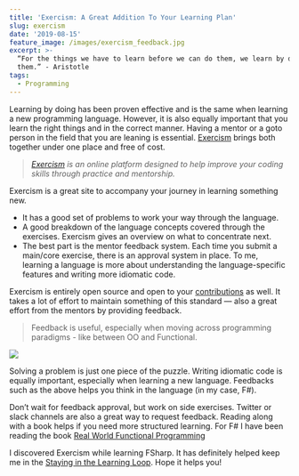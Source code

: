 ```yaml
---
title: 'Exercism: A Great Addition To Your Learning Plan'
slug: exercism
date: '2019-08-15'
feature_image: /images/exercism_feedback.jpg
excerpt: >-
  “For the things we have to learn before we can do them, we learn by doing
  them.” - Aristotle
tags:
  - Programming
---
```

Learning by doing has been proven effective and is the same when learning a new programming language. However, it is also equally important that you learn the right things and in the correct manner. Having a mentor or a goto person in the field that you are leaning is essential. [Exercism](https://exercism.io) brings both together under one place and free of cost.

> _[Exercism](https://exercism.io) is an online platform designed to help improve your coding skills through practice and mentorship._

Exercism is a great site to accompany your journey in learning something new.

-   It has a good set of problems to work your way through the language.
-   A good breakdown of the language concepts covered through the exercises. Exercism gives an overview on what to concentrate next.
-   The best part is the mentor feedback system. Each time you submit a main/core exercise, there is an approval system in place. To me, learning a language is more about understanding the language-specific features and writing more idiomatic code.

Exercism is entirely open source and open to your [contributions](https://github.com/exercism) as well. It takes a lot of effort to maintain something of this standard — also a great effort from the mentors by providing feedback.

> Feedback is useful, especially when moving across programming paradigms - like between OO and Functional.

![](/images/exercism_feedback.jpg)

Solving a problem is just one piece of the puzzle. Writing idiomatic code is equally important, especially when learning a new language. Feedbacks such as the above helps you think in the language (in my case, F#).

Don’t wait for feedback approval, but work on side exercises. Twitter or slack channels are also a great way to request feedback. Reading along with a book helps if you need more structured learning. For F# I have been reading the book [Real World Functional Programming](https://www.amazon.com/Real-World-Functional-Programming-Tomas-Petricek/dp/1933988924)

I discovered Exercism while learning FSharp. It has definitely helped keep me in the [Staying in the Learning Loop](/blog/staying-in-the-learning-loop/). Hope it helps you!
